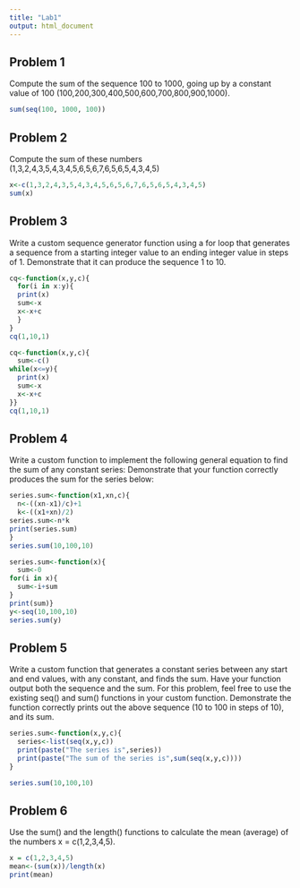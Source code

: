 ```yaml
---
title: "Lab1"
output: html_document
---
```


## Problem 1
Compute the sum of the sequence 100 to 1000, going up by a constant value of 100 (100,200,300,400,500,600,700,800,900,1000).
```r
sum(seq(100, 1000, 100))
```

## Problem 2
Compute the sum of these numbers (1,3,2,4,3,5,4,3,4,5,6,5,6,7,6,5,6,5,4,3,4,5)
```r
x<-c(1,3,2,4,3,5,4,3,4,5,6,5,6,7,6,5,6,5,4,3,4,5)
sum(x)
```

## Problem 3
Write a custom sequence generator function using a for loop that generates a sequence from a starting integer value to an ending integer value in steps of 1. Demonstrate that it can produce the sequence 1 to 10.
```r
cq<-function(x,y,c){
  for(i in x:y){
  print(x)
  sum<-x
  x<-x+c   
  }
}
cq(1,10,1)

cq<-function(x,y,c){
  sum<-c()
while(x<=y){
  print(x)
  sum<-x
  x<-x+c
}}
cq(1,10,1)
```

## Problem 4
Write a custom function to implement the following general equation to find the sum of any constant series: Demonstrate that your function correctly produces the sum for the series below:

```r
series.sum<-function(x1,xn,c){
  n<-((xn-x1)/c)+1
  k<-((x1+xn)/2)
series.sum<-n*k
print(series.sum) 
}
series.sum(10,100,10)

series.sum<-function(x){
  sum<-0
for(i in x){
  sum<-i+sum
}
print(sum)}
y<-seq(10,100,10)
series.sum(y)
```

## Problem 5 
Write a custom function that generates a constant series between any start and end values, with any constant, and finds the sum. Have your function output both the sequence and the sum. For this problem, feel free to use the existing seq() and sum() functions in your custom function. Demonstrate the function correctly prints out the above sequence (10 to 100 in steps of 10), and its sum.
```r

series.sum<-function(x,y,c){
  series<-list(seq(x,y,c))
  print(paste("The series is",series))
  print(paste("The sum of the series is",sum(seq(x,y,c))))
}

series.sum(10,100,10)
```

## Problem 6 
Use the sum() and the length() functions to calculate the mean (average) of the numbers x = c(1,2,3,4,5).
```r
x = c(1,2,3,4,5)
mean<-(sum(x))/length(x)
print(mean)
```

